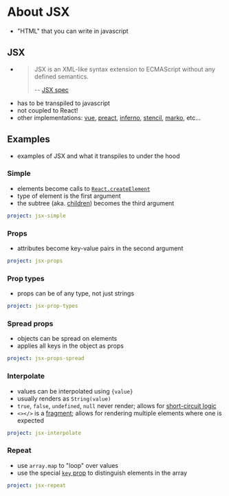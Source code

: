 # About JSX

- "HTML" that you can write in javascript

## JSX

- > JSX is an XML-like syntax extension to ECMAScript without any defined semantics.
  >
  > -- [JSX spec](https://facebook.github.io/jsx/)
- has to be transpiled to javascript
- not coupled to React!
- other implementations: [vue], [preact], [inferno], [stencil], [marko], etc...

[vue]: https://vuejs.org/
[preact]: https://preactjs.com/
[inferno]: https://infernojs.org/
[stencil]: https://stenciljs.com/
[marko]: https://markojs.com/

## Examples

- examples of JSX and what it transpiles to under the hood

### Simple

- elements become calls to [`React.createElement`][create element]
- type of element is the first argument
- the subtree (aka. [children]) becomes the third argument

[create element]: https://reactjs.org/docs/react-api.html#createelement
[children]: https://reactjs.org/docs/jsx-in-depth.html#children-in-jsx

```yaml {example}
project: jsx-simple
```

### Props

- attributes become key-value pairs in the second argument

```yaml {example}
project: jsx-props
```

### Prop types

- props can be of any type, not just strings

```yaml {example}
project: jsx-prop-types
```

### Spread props

- objects can be spread on elements
- applies all keys in the object as props

```yaml {example}
project: jsx-props-spread
```

### Interpolate

- values can be interpolated using `{value}`
- usually renders as `String(value)`
- `true`, `false`, `undefined`, `null` never render; allows for [short-circuit logic]
- `<></>` is a [fragment]; allows for rendering multiple elements where one is expected

[short-circuit logic]: https://developer.mozilla.org/en-US/docs/Web/JavaScript/Reference/Operators/Logical_AND#Short-circuit_evaluation
[fragment]: https://reactjs.org/docs/fragments.html

```yaml {example}
project: jsx-interpolate
```

### Repeat

- use `array.map` to "loop" over values
- use the special [`key` prop][key prop] to distinguish elements in the array

[key prop]: https://reactjs.org/docs/lists-and-keys.html

```yaml {example}
project: jsx-repeat
```
